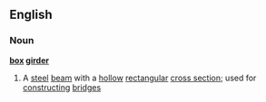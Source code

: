 ==English==
===Noun===
'''[[box]] [[girder]]'''
#A [[steel]] [[beam]] with a [[hollow]] [[rectangular]] [[cross section]]; used for [[constructing]] [[bridge]]s